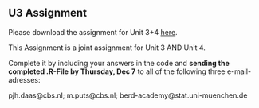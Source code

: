 ## U3 Assignment {.unnumbered}

Please download the assignment for Unit 3+4 [here](https://github.com/BERD-NFDI/microsimulation-machine-learning-os/tree/main/Assignments/U3-4_Machine%20Learning).

This Assignment is a joint assignment for Unit 3 AND Unit 4.

Complete it by including your answers in the code and **sending the completed .R-File** **by Thursday, Dec 7** to all of the following three e-mail-adresses:

pjh.daas\@cbs.nl; m.puts\@cbs.nl; berd-academy\@stat.uni-muenchen.de

